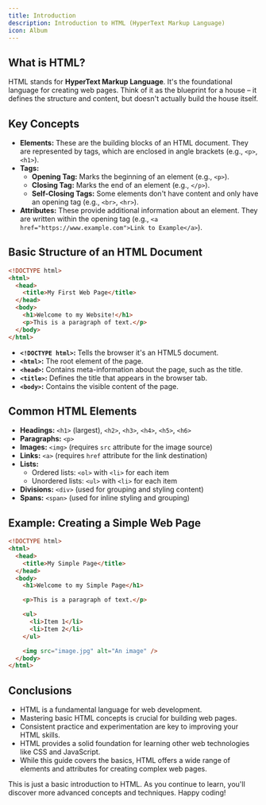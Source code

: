 ```yaml
---
title: Introduction
description: Introduction to HTML (HyperText Markup Language)
icon: Album
---
```


## What is HTML?

HTML stands for **HyperText Markup Language**. It's the foundational language for creating web pages. Think of it as the blueprint for a house – it defines the structure and content, but doesn't actually build the house itself.

## Key Concepts

- **Elements:** These are the building blocks of an HTML document. They are represented by tags, which are enclosed in angle brackets (e.g., `<p>`, `<h1>`).
- **Tags:**
  - **Opening Tag:** Marks the beginning of an element (e.g., `<p>`).
  - **Closing Tag:** Marks the end of an element (e.g., `</p>`).
  - **Self-Closing Tags:** Some elements don't have content and only have an opening tag (e.g., `<br>`, `<hr>`).
- **Attributes:** These provide additional information about an element. They are written within the opening tag (e.g., `<a href="https://www.example.com">Link to Example</a>`).

## Basic Structure of an HTML Document

```html
<!DOCTYPE html>
<html>
  <head>
    <title>My First Web Page</title>
  </head>
  <body>
    <h1>Welcome to my Website!</h1>
    <p>This is a paragraph of text.</p>
  </body>
</html>
```

- **`<!DOCTYPE html>`:** Tells the browser it's an HTML5 document.
- **`<html>`:** The root element of the page.
- **`<head>`:** Contains meta-information about the page, such as the title.
- **`<title>`:** Defines the title that appears in the browser tab.
- **`<body>`:** Contains the visible content of the page.

## Common HTML Elements

- **Headings:** `<h1>` (largest), `<h2>`, `<h3>`, `<h4>`, `<h5>`, `<h6>`
- **Paragraphs:** `<p>`
- **Images:** `<img>` (requires `src` attribute for the image source)
- **Links:** `<a>` (requires `href` attribute for the link destination)
- **Lists:**
  - Ordered lists: `<ol>` with `<li>` for each item
  - Unordered lists: `<ul>` with `<li>` for each item
- **Divisions:** `<div>` (used for grouping and styling content)
- **Spans:** `<span>` (used for inline styling and grouping)

## Example: Creating a Simple Web Page

```html
<!DOCTYPE html>
<html>
  <head>
    <title>My Simple Page</title>
  </head>
  <body>
    <h1>Welcome to my Simple Page</h1>

    <p>This is a paragraph of text.</p>

    <ul>
      <li>Item 1</li>
      <li>Item 2</li>
    </ul>

    <img src="image.jpg" alt="An image" />
  </body>
</html>
```

## Conclusions

- HTML is a fundamental language for web development.
- Mastering basic HTML concepts is crucial for building web pages.
- Consistent practice and experimentation are key to improving your HTML skills.
- HTML provides a solid foundation for learning other web technologies like CSS and JavaScript.
- While this guide covers the basics, HTML offers a wide range of elements and attributes for creating complex web pages.

This is just a basic introduction to HTML. As you continue to learn, you'll discover more advanced concepts and techniques. Happy coding!
